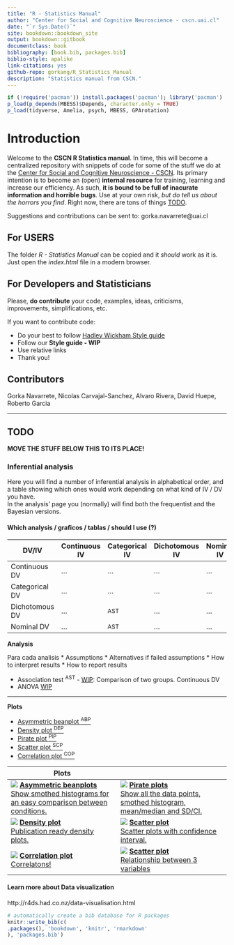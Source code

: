 ```yaml
--- 
title: "R - Statistics Manual"
author: "Center for Social and Cognitive Neuroscience - cscn.uai.cl"
date: "`r Sys.Date()`"
site: bookdown::bookdown_site
output: bookdown::gitbook
documentclass: book
bibliography: [book.bib, packages.bib]
biblio-style: apalike
link-citations: yes
github-repo: gorkang/R_Statistics_Manual
description: "Statistics manual from CSCN."
---
```

<!-- output: github_document  -->

```r
if (!require('pacman')) install.packages('pacman'); library('pacman')
p_load(p_depends(MBESS)$Depends, character.only = TRUE)
p_load(tidyverse, Amelia, psych, MBESS, GPArotation)
```


# Introduction
Welcome to the **CSCN R Statistics manual**. In time, this will become a centralized repository with snippets of code for some of the stuff we do at the [Center for Social and Cognitive Neuroscience - CSCN](http://cscn.uai.cl). Its primary intention is to become an (open) **internal resource** for training, learning and increase our efficiency. As such, **it is bound to be full of inacurate information and horrible bugs**. Use at your own risk, *but do tell us about the horrors you find*. Right now, there are tons of things [TODO].

Suggestions and contributions can be sent to: gorka.navarrete@uai.cl  


## For USERS  
The folder *R - Statistics Manual* can be copied and it *should* work as it is. Just open the *index.html* file in a modern browser.

## For Developers and Statisticians
Please, **do contribute** your code, examples, ideas, criticisms, improvements, simplifications, etc.  

If you want to contribute code: 

* Do your best to follow [Hadley Wickham Style guide](http://adv-r.had.co.nz/Style.html)
* Follow our **Style guide - WIP**
* Use relative links
* Thank you!

##  Contributors
Gorka Navarrete, Nicolas Carvajal-Sanchez, Alvaro Rivera, David Huepe, Roberto Garcia

***

## TODO

**MOVE THE STUFF BELOW THIS TO ITS PLACE!**

### Inferential analysis
Here you will find a number of inferential analysis in alphabetical order, and a table showing which ones would work depending on what kind of IV / DV you have.  
In the analysis' page you (normally) will find both the frequentist and the Bayesian versions.  

#### Which analysis / graficos / tablas / should I use (?)

DV/IV           | Continuous IV   | Categorical IV  | Dichotomous IV | Nominal IV
-------------   | -------------   | -------------   | -------------  | -------------  
Continuous DV   | ...             | ...             | ...            | ... 
Categorical DV  | ...             | ...             | ...            | ... 
Dichotomous DV  | ...             | ^AST^           | ...            | ...
Nominal     DV  | ...             | ^AST^           | ...            | ...

**Analysis**  

Para cada analisis
* Assumptions
* Alternatives if failed assumptions
* How to interpret results
* How to report results

* Association test ^AST^ - [WIP](association-test.html): Comparison of two groups. Continuous DV
* ANOVA [WIP](Estadistica-inferencial.html)

<!-- ## Regression -->
<!-- ### Loess regression -->
<!-- ### Logistic regression -->
<!-- *** -->
<!-- ## SEM -->
<!-- *** -->
<!-- # Bayesian -->
<!-- ## T-test -->
<!-- ## ANOVA -->
<!-- ## Regression -->

***  

**Plots**  

* [Asymmetric beanplot ^ABP^](Visualizar-datos.html#beanplot) 
* [Density plot ^DEP^](Visualizar-datos.html#density-plots)
* [Pirate plot ^PIP^](Visualizar-datos.html#Pirate-Plot)
* [Scatter plot ^SCP^](Visualizar-datos.html#scatterplot)
* [Correlation plot ^COP^](Visualizar-datos.html#correlation-plot)


Plots | 
-------------------------------------- | -------------------------------------- 
![](Images/Plots/Asymmetric_beanplot.png) [**Asymmetric beanplots** <BR>Show smothed histograms for an easy comparison between conditions.](Visualizar-datos.html#beanplot)| ![](Images/Plots/Pirate_plot.png)  [**Pirate plots** <BR>Show all the data points, smothed histogram, mean/median and SD/CI.](Visualizar-datos.html#Pirate-Plot)
![](Images/Plots/Density_plot.png) [**Density plot** <BR>Publication ready density plots.](Visualizar-datos.html#density-plots)| ![](Images/Plots/Scatter_plot.png) [**Scatter plot** <BR> Scatter plots with confidence interval.](Visualizar-datos.html#scatterplot)
![](Images/Plots/Correlation_plot.png) [**Correlation plot** <BR> Correlatons!](Visualizar-datos.html#correlation-plot) | ![](Images/Plots/Scatter_plot2.png) [**Scatter plot** <BR> Relationship between 3 variables](Visualizar-datos.html#scatterplot-con-3-variables)


#### Learn more about Data visualization
http://r4ds.had.co.nz/data-visualisation.html



```r
# automatically create a bib database for R packages
knitr::write_bib(c(
.packages(), 'bookdown', 'knitr', 'rmarkdown'
), 'packages.bib')
```